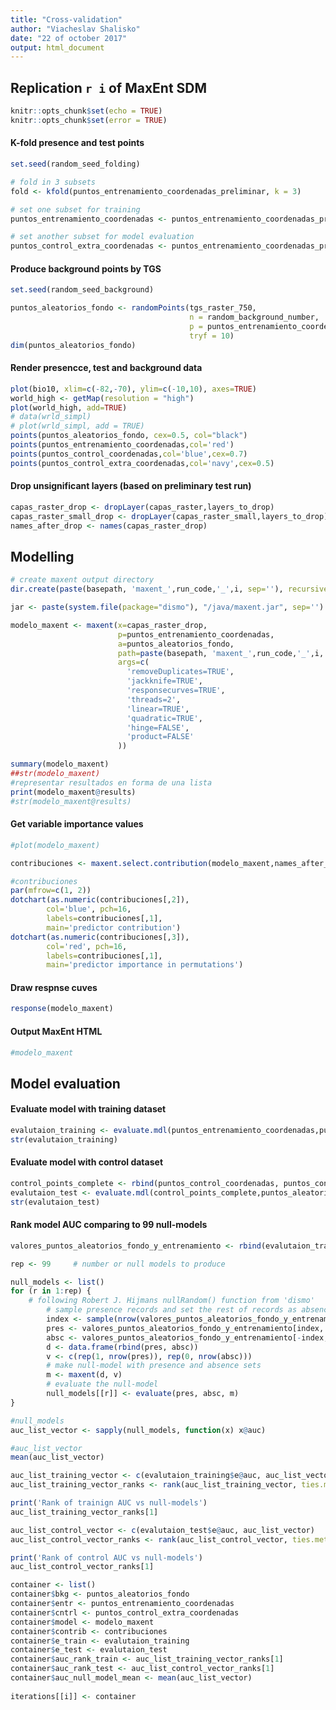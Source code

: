```yaml
---
title: "Cross-validation"
author: "Viacheslav Shalisko"
date: "22 of october 2017"
output: html_document
---
```


## Replication `r i` of MaxEnt SDM

```r
knitr::opts_chunk$set(echo = TRUE)
knitr::opts_chunk$set(error = TRUE)
```


#### K-fold presence and test points

```r
set.seed(random_seed_folding)

# fold in 3 subsets
fold <- kfold(puntos_entrenamiento_coordenadas_preliminar, k = 3)

# set one subset for training
puntos_entrenamiento_coordenadas <- puntos_entrenamiento_coordenadas_preliminar[ fold == 1, ]

# set another subset for model evaluation
puntos_control_extra_coordenadas <- puntos_entrenamiento_coordenadas_preliminar[ fold == 2, ]
```

#### Produce background points by TGS

```r
set.seed(random_seed_background)

puntos_aleatorios_fondo <- randomPoints(tgs_raster_750, 
                                        n = random_background_number, 
                                        p = puntos_entrenamiento_coordenadas_preliminar,
                                        tryf = 10)
dim(puntos_aleatorios_fondo)
```


#### Render presencce, test and background data

```r

plot(bio10, xlim=c(-82,-70), ylim=c(-10,10), axes=TRUE)
world_high <- getMap(resolution = "high")
plot(world_high, add=TRUE)
# data(wrld_simpl)
# plot(wrld_simpl, add = TRUE)
points(puntos_aleatorios_fondo, cex=0.5, col="black")
points(puntos_entrenamiento_coordenadas,col='red')
points(puntos_control_coordenadas,col='blue',cex=0.7)
points(puntos_control_extra_coordenadas,col='navy',cex=0.5)
```

#### Drop unsignificant layers (based on preliminary test run)

```r
capas_raster_drop <- dropLayer(capas_raster,layers_to_drop)
capas_raster_small_drop <- dropLayer(capas_raster_small,layers_to_drop)
names_after_drop <- names(capas_raster_drop)
```

## Modelling

```r
# create maxent output directory
dir.create(paste(basepath, 'maxent_',run_code,'_',i, sep=''), recursive=TRUE)

jar <- paste(system.file(package="dismo"), "/java/maxent.jar", sep='')

modelo_maxent <- maxent(x=capas_raster_drop, 
                        p=puntos_entrenamiento_coordenadas,
                        a=puntos_aleatorios_fondo,
                        path=paste(basepath, 'maxent_',run_code,'_',i, sep=''),
                        args=c(
                          'removeDuplicates=TRUE', 
                          'jackknife=TRUE',
                          'responsecurves=TRUE',
                          'threads=2',
                          'linear=TRUE',
                          'quadratic=TRUE',
                          'hinge=FALSE',
                          'product=FALSE'
                        ))

summary(modelo_maxent)
##str(modelo_maxent)
#representar resultados en forma de una lista
print(modelo_maxent@results)
#str(modelo_maxent@results)
```

#### Get variable importance values

```r
#plot(modelo_maxent)

contribuciones <- maxent.select.contribution(modelo_maxent,names_after_drop)

#contribuciones
par(mfrow=c(1, 2))
dotchart(as.numeric(contribuciones[,2]),
        col='blue', pch=16,
        labels=contribuciones[,1],
        main='predictor contribution')
dotchart(as.numeric(contribuciones[,3]),
        col='red', pch=16,
        labels=contribuciones[,1],
        main='predictor importance in permutations')
```

#### Draw respnse cuves

```r
response(modelo_maxent)
```

#### Output MaxEnt HTML

```r
#modelo_maxent
```

## Model evaluation
#### Evaluate model with training dataset

```r
evalutaion_training <- evaluate.mdl(puntos_entrenamiento_coordenadas,puntos_aleatorios_fondo,capas_raster_drop,modelo_maxent)
str(evalutaion_training)
```


#### Evaluate model with control dataset

```r
control_points_complete <- rbind(puntos_control_coordenadas, puntos_control_extra_coordenadas)
evalutaion_test <- evaluate.mdl(control_points_complete,puntos_aleatorios_fondo,capas_raster_drop,modelo_maxent)
str(evalutaion_test)
```


#### Rank model AUC comparing to 99 null-models

```r

valores_puntos_aleatorios_fondo_y_entrenamiento <- rbind(evalutaion_training$v_pnt, evalutaion_training$v_bkg)

rep <- 99     # number or null models to produce

null_models <- list()
for (r in 1:rep) {
    # following Robert J. Hijmans nullRandom() function from 'dismo'
		# sample presence records and set the rest of records as absence
		index <- sample(nrow(valores_puntos_aleatorios_fondo_y_entrenamiento), presence_points_count)
		pres <- valores_puntos_aleatorios_fondo_y_entrenamiento[index, ]
		absc <- valores_puntos_aleatorios_fondo_y_entrenamiento[-index, ]
		d <- data.frame(rbind(pres, absc))
		v <- c(rep(1, nrow(pres)), rep(0, nrow(absc)))
		# make null-model with presence and absence sets
		m <- maxent(d, v)
		# evaluate the null-model
		null_models[[r]] <- evaluate(pres, absc, m)
}

#null_models
auc_list_vector <- sapply(null_models, function(x) x@auc)

#auc_list_vector
mean(auc_list_vector)

auc_list_training_vector <- c(evalutaion_training$e@auc, auc_list_vector)
auc_list_training_vector_ranks <- rank(auc_list_training_vector, ties.method= "max")

print('Rank of trainign AUC vs null-models')
auc_list_training_vector_ranks[1]

auc_list_control_vector <- c(evalutaion_test$e@auc, auc_list_vector)
auc_list_control_vector_ranks <- rank(auc_list_control_vector, ties.method= "max")

print('Rank of control AUC vs null-models')
auc_list_control_vector_ranks[1]

```


```r

container <- list()
container$bkg <- puntos_aleatorios_fondo
container$entr <- puntos_entrenamiento_coordenadas
container$cntrl <- puntos_control_extra_coordenadas
container$model <- modelo_maxent
container$contrib <- contribuciones
container$e_train <- evalutaion_training
container$e_test <- evalutaion_test
container$auc_rank_train <- auc_list_training_vector_ranks[1]
container$auc_rank_test <- auc_list_control_vector_ranks[1]
container$auc_null_model_mean <- mean(auc_list_vector)
  
iterations[[i]] <- container
```


